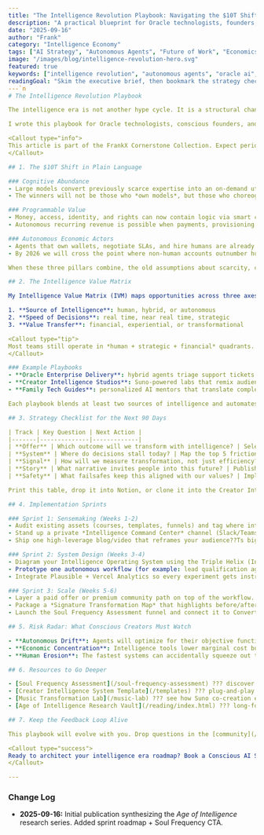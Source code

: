 ```yaml
---
title: "The Intelligence Revolution Playbook: Navigating the $10T Shift"
description: "A practical blueprint for Oracle technologists, founders, and creators to capture value as intelligence, automation, and conscious design converge."
date: "2025-09-16"
author: "Frank"
category: "Intelligence Economy"
tags: ["AI Strategy", "Autonomous Agents", "Future of Work", "Economics"]
image: "/images/blog/intelligence-revolution-hero.svg"
featured: true
keywords: ["intelligence revolution", "autonomous agents", "oracle ai", "conscious technology", "intelligence economy"]
readingGoal: "Skim the executive brief, then bookmark the strategy checklist at the end."
---`n
# The Intelligence Revolution Playbook

The intelligence era is not another hype cycle. It is a structural change in **how value is created, priced, and distributed**. Over the next decade at least $10 trillion in global GDP will shift toward systems, products, and experiences that can orchestrate intelligence at scale.

I wrote this playbook for Oracle technologists, conscious founders, and music-driven creators who want a *clear operating map*???not more noise. It condenses 15,000 words of research from my *Age of Intelligence* series into a field manual you can apply this week.

<Callout type="info">
This article is part of the FrankX Cornerstone Collection. Expect periodic updates as the landscape evolves. Check the change log at the end for the latest adjustments.
</Callout>

## 1. The $10T Shift in Plain Language

### Cognitive Abundance
- Large models convert previously scarce expertise into an on-demand utility.
- The winners will not be those who *own models*, but those who choreograph intelligence into workflows, communities, and outcomes.

### Programmable Value
- Money, access, identity, and rights can now contain logic via smart contracts.
- Autonomous recurring revenue is possible when payments, provisioning, and compliance are described in code.

### Autonomous Economic Actors
- Agents that own wallets, negotiate SLAs, and hire humans are already live in enterprise sandboxes.
- By 2026 we will cross the point where non-human accounts outnumber human-run ones on major networks.

When these three pillars combine, the old assumptions about scarcity, capital, and speed collapse. Scarcity moves from *knowledge* to *orchestration*. The new strategic moat is an **Intelligence Operating System** that assembles people, agents, data, and capital in real time.

## 2. The Intelligence Value Matrix

My Intelligence Value Matrix (IVM) maps opportunities across three axes:

1. **Source of Intelligence**: human, hybrid, or autonomous
2. **Speed of Decisions**: real time, near real time, strategic
3. **Value Transfer**: financial, experiential, or transformational

<Callout type="tip">
Most teams still operate in *human + strategic + financial* quadrants. The next decade rewards those who design hybrid systems that can deliver *experiential* and *transformational* value in near real time.
</Callout>

### Example Playbooks
- **Oracle Enterprise Delivery**: hybrid agents triage support tickets, escalate nuanced calls to human experts, auto-trigger usage-based billing.
- **Creator Intelligence Studios**: Suno-powered labs that remix audience data, sentiment analysis, and live audio generation to produce daily content drops.
- **Family Tech Guides**: personalized AI mentors that translate complex policy or safety guidance into plain language with actionable next steps.

Each playbook blends at least two sources of intelligence and automates hand-offs using programmable value.

## 3. Strategy Checklist for the Next 90 Days

| Track | Key Question | Next Action |
|-------|--------------|-------------|
| **Offer** | Which outcome will we transform with intelligence? | Select one hero offer and redesign it with hybrid human/agent delivery. |
| **System** | Where do decisions stall today? | Map the top 5 friction points and assign whether a human, agent, or contract should resolve it. |
| **Signal** | How will we measure transformation, not just efficiency? | Define a *Soul Frequency Metric* (qualitative) and a *Velocity Metric* (quantitative) for every offer. |
| **Story** | What narrative invites people into this future? | Publish one story per week showing human + AI collaboration in practice. |
| **Safety** | What failsafes keep this aligned with our values? | Implement audit logs, human approval checkpoints, and community feedback loops. |

Print this table, drop it into Notion, or clone it into the Creator Intelligence System template inside the FrankX Templates library.

## 4. Implementation Sprints

### Sprint 1: Sensemaking (Weeks 1-2)
- Audit existing assets (courses, templates, funnels) and tag where intelligence already appears.
- Stand up a private *Intelligence Command Center* channel (Slack/Teams) for daily signal sharing.
- Ship one high-leverage blog/video that reframes your audience??Ts biggest fear about AI.

### Sprint 2: System Design (Weeks 3-4)
- Diagram your Intelligence Operating System using the Triple Helix (Intelligence + Capital + Community).
- Prototype one autonomous workflow (for example: lead qualification agent ? human advisor ? automated onboarding).
- Integrate Plausible + Vercel Analytics so every experiment gets instrumented automatically.

### Sprint 3: Scale (Weeks 5-6)
- Layer a paid offer or premium community path on top of the workflow.
- Package a *Signature Transformation Map* that highlights before/after states.
- Launch the Soul Frequency Assessment funnel and connect it to ConvertKit tags for segmentation.

## 5. Risk Radar: What Conscious Creators Must Watch

- **Autonomous Drift**: Agents will optimize for their objective functions, not your values. Build in override levers and escalation paths.
- **Economic Concentration**: Intelligence tools lower marginal cost but increase platform dependency. Diversify providers and maintain local fallbacks.
- **Human Erosion**: The fastest systems can accidentally squeeze out the very human element that differentiates you. Schedule live sessions, story captures, and community rituals.

## 6. Resources to Go Deeper

- [Soul Frequency Assessment](/soul-frequency-assessment) ??? discover your creator archetype and recommended intelligence stack.
- [Creator Intelligence System Template](/templates) ??? plug-and-play dashboards for orchestrating agents, KPIs, and launch calendars.
- [Music Transformation Lab](/music-lab) ??? see how Suno co-creation enables experiential value you can??Tt ship with text alone.
- [Age of Intelligence Research Vault](/reading/index.html) ??? long-form analysis, data models, and historical context.

## 7. Keep the Feedback Loop Alive

This playbook will evolve with you. Drop questions in the [community](/community), DM me on [LinkedIn](https://www.linkedin.com/in/frank), or share how you're implementing these ideas with the hashtag **#IntelligenceRevolution**.

<Callout type="success">
Ready to architect your intelligence era roadmap? Book a Conscious AI Strategy Session and we will design your first system live: [inquire here](mailto:hello@frankx.ai).
</Callout>

---
```


### Change Log
- **2025-09-16:** Initial publication synthesizing the *Age of Intelligence* research series. Added sprint roadmap + Soul Frequency CTA.

